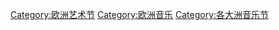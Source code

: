 [[Category:欧洲艺术节|Category:欧洲艺术节]]
[[Category:欧洲音乐|Category:欧洲音乐]]
[[Category:各大洲音乐节|Category:各大洲音乐节]]
